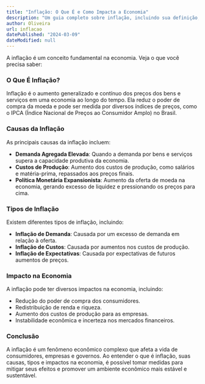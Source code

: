 ```yaml
---
title: "Inflação: O Que É e Como Impacta a Economia"
description: "Um guia completo sobre inflação, incluindo sua definição, causas, tipos, e como a inflação afeta a economia de um país e o poder de compra dos consumidores."
author: Oliveira
url: inflacao
datePublished: "2024-03-09"
dateModified: null
---
```


A inflação é um conceito fundamental na economia. Veja o que você precisa saber:

### O Que É Inflação?

Inflação é o aumento generalizado e contínuo dos preços dos bens e serviços em uma economia ao longo do tempo. Ela reduz o poder de compra da moeda e pode ser medida por diversos índices de preços, como o IPCA (Índice Nacional de Preços ao Consumidor Amplo) no Brasil.

### Causas da Inflação

As principais causas da inflação incluem:

- **Demanda Agregada Elevada**: Quando a demanda por bens e serviços supera a capacidade produtiva da economia.
- **Custos de Produção**: Aumento dos custos de produção, como salários e matéria-prima, repassados aos preços finais.
- **Política Monetária Expansionista**: Aumento da oferta de moeda na economia, gerando excesso de liquidez e pressionando os preços para cima.

### Tipos de Inflação

Existem diferentes tipos de inflação, incluindo:

- **Inflação de Demanda**: Causada por um excesso de demanda em relação à oferta.
- **Inflação de Custos**: Causada por aumentos nos custos de produção.
- **Inflação de Expectativas**: Causada por expectativas de futuros aumentos de preços.

### Impacto na Economia

A inflação pode ter diversos impactos na economia, incluindo:

- Redução do poder de compra dos consumidores.
- Redistribuição de renda e riqueza.
- Aumento dos custos de produção para as empresas.
- Instabilidade econômica e incerteza nos mercados financeiros.

### Conclusão

A inflação é um fenômeno econômico complexo que afeta a vida de consumidores, empresas e governos. Ao entender o que é inflação, suas causas, tipos e impactos na economia, é possível tomar medidas para mitigar seus efeitos e promover um ambiente econômico mais estável e sustentável.
